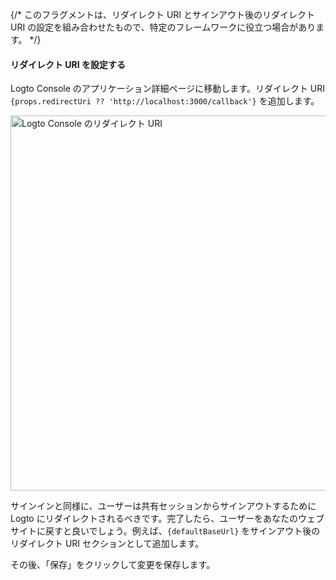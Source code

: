 {/* このフラグメントは、リダイレクト URI とサインアウト後のリダイレクト URI の設定を組み合わせたもので、特定のフレームワークに役立つ場合があります。 */}



#### リダイレクト URI を設定する

Logto Console のアプリケーション詳細ページに移動します。リダイレクト URI <code>{props.redirectUri ?? 'http://localhost:3000/callback'}</code> を追加します。

<img alt="Logto Console のリダイレクト URI" src={redirectUriFigure} width="600px" />

サインインと同様に、ユーザーは共有セッションからサインアウトするために Logto にリダイレクトされるべきです。完了したら、ユーザーをあなたのウェブサイトに戻すと良いでしょう。例えば、<code>{defaultBaseUrl}</code> をサインアウト後のリダイレクト URI セクションとして追加します。

その後、「保存」をクリックして変更を保存します。
